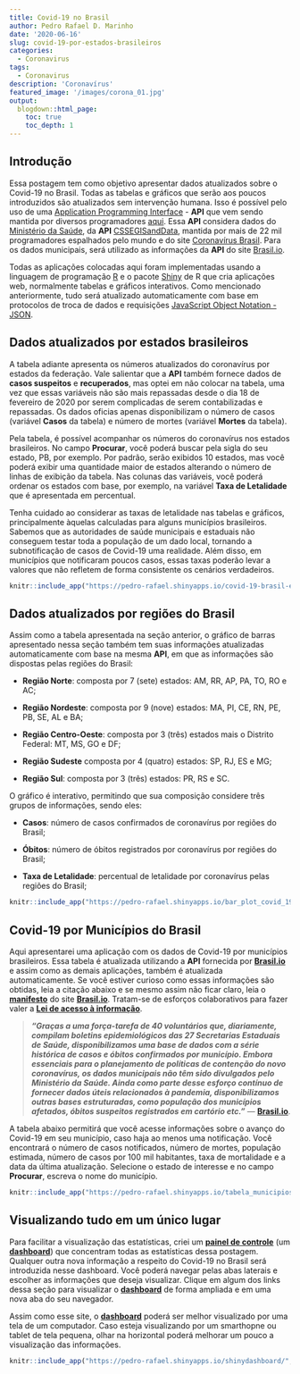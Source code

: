```yaml
---
title: Covid-19 no Brasil
author: Pedro Rafael D. Marinho
date: '2020-06-16'
slug: covid-19-por-estados-brasileiros
categories:
  - Coronavirus
tags:
  - Coronavirus
description: 'Coronavírus'
featured_image: '/images/corona_01.jpg'
output:
  blogdown::html_page:
    toc: true
    toc_depth: 1
---
```


## Introdução

Essa postagem tem como objetivo apresentar dados atualizados sobre o Covid-19 no Brasil. Todas as tabelas e gráficos que serão aos poucos introduzidos são atualizados sem intervenção humana. Isso é possível pelo uso de uma [Application Programming Interface](https://pt.wikipedia.org/wiki/Interface_de_programa%C3%A7%C3%A3o_de_aplica%C3%A7%C3%B5es) - **API** que vem sendo mantida por diversos programadores [aqui](https://github.com/devarthurribeiro/covid19-brazil-api). Essa **API** considera dados do [Ministério da Saúde](http://saude.gov.br/), da **API** [CSSEGISandData](https://github.com/CSSEGISandData/COVID-19), mantida por mais de 22 mil programadores espalhados pelo mundo e do site [Coronavírus Brasil](https://covid.saude.gov.br/). Para os dados municipais, será utilizado as informações da **API** do site [Brasil.io](https://brasil.io/home/).

Todas as aplicações colocadas aqui foram implementadas usando a linguagem de programação [R](https://www.r-project.org/) e o pacote [Shiny](https://shiny.rstudio.com/) de R que cria aplicações web, normalmente tabelas e gráficos interativos.  Como mencionado anteriormente, tudo será atualizado automaticamente com base em protocolos de troca de dados e requisições [JavaScript Object Notation - JSON](https://pt.wikipedia.org/wiki/JSON).

## Dados atualizados por estados brasileiros

A tabela adiante apresenta os números atualizados do coronavírus por estados da federação. Vale salientar que a **API** também fornece dados de **casos suspeitos** e **recuperados**, mas optei em não colocar na tabela, uma vez que essas variáveis não são mais repassadas desde o dia 18 de fevereiro de 2020 por serem complicadas de serem contabilizadas e repassadas. Os dados oficias apenas disponibilizam o número de casos (variável **Casos** da tabela) e número de mortes (variável **Mortes** da tabela). 

Pela tabela, é possível acompanhar os números do coronavírus nos estados brasileiros. No campo **Procurar**, você poderá buscar pela sigla do seu estado, PB, por exemplo. Por padrão, serão exibidos 10 estados, mas você poderá exibir uma quantidade maior de estados alterando o número de linhas de exibição da tabela. Nas colunas das variáveis, você poderá ordenar os estados com base, por exemplo, na variável **Taxa de Letalidade** que é apresentada em percentual.


:::nota
Tenha cuidado ao considerar as taxas de letalidade nas tabelas e gráficos, principalmente àquelas calculadas para alguns municípios brasileiros. Sabemos que as autoridades de saúde municipais e estaduais não conseguem testar toda a população de um dado local, tornando a subnotificação de casos de Covid-19 uma realidade. Além disso, em municípios que notificaram poucos casos, essas taxas poderão levar a valores que não refletem de forma consistente os cenários verdadeiros.
:::


```r
knitr::include_app("https://pedro-rafael.shinyapps.io/covid-19-brasil-estados/", height = "600px")
```

## Dados atualizados por regiões do Brasil

Assim como a tabela apresentada na seção anterior, o gráfico de barras apresentado nessa seção também tem suas informações atualizadas automaticamente com base na mesma **API**, em que as informações são dispostas pelas regiões do Brasil:

   - **Região Norte**: composta por 7 (sete) estados: AM, RR, AP, PA, TO, RO e AC;

   - **Região Nordeste**: composta por 9 (nove) estados: MA, PI, CE, RN, PE, PB, SE, AL e BA;

   - **Região Centro-Oeste**: composta por 3 (três) estados mais o Distrito Federal: MT, MS, GO e DF;

   - **Região Sudeste** composta por 4 (quatro) estados: SP, RJ, ES e MG;

   - **Região Sul**: composta por 3 (três) estados: PR, RS e SC.

O gráfico é interativo, permitindo que sua composição considere três grupos de informações, sendo eles:

   - **Casos**: número de casos confirmados de coronavírus por regiões do Brasil;

   - **Óbitos**: número de óbitos registrados por coronavírus por regiões do Brasil;

   - **Taxa de Letalidade**: percentual de letalidade por coronavírus pelas regiões do Brasil; 

```r
knitr::include_app("https://pedro-rafael.shinyapps.io/bar_plot_covid_19/", height = "600px")
```

## Covid-19 por Municípios do Brasil

Aqui apresentarei uma aplicação com os dados de Covid-19 por municípios brasileiros. Essa tabela é atualizada utilizando a **API** fornecida por [**Brasil.io**](https://brasil.io/home/) e assim como as demais aplicações, também é atualizada automaticamente. Se você estiver curioso como essas informações são obtidas, leia a citação abaixo e se mesmo assim não ficar claro, leia o [**manifesto**](https://brasil.io/manifesto/) do site [**Brasil.io**](https://brasil.io/home/). Tratam-se de esforços colaborativos para fazer valer a [**Lei de acesso à informação**](http://www.planalto.gov.br/ccivil_03/_Ato2011-2014/2011/Lei/L12527.htm).


> ***"Graças a uma força-tarefa de 40 voluntários que, diariamente, compilam boletins epidemiológicos das 27 Secretarias Estaduais de Saúde, disponibilizamos uma base de dados com a série histórica de casos e óbitos confirmados por município. Embora essenciais para o planejamento de políticas de contenção do novo coronavírus, os dados municipais não têm sido divulgados pelo Ministério da Saúde. Ainda como parte desse esforço contínuo de fornecer dados úteis relacionados à pandemia, disponibilizamos outras bases estruturadas, como população dos municípios afetados, óbitos suspeitos registrados em cartório etc."***
> --- [**Brasil.io**](https://brasil.io/home/).


A tabela abaixo permitirá que você acesse informações sobre o avanço do Covid-19 em seu município, caso haja ao menos uma notificação. Você encontrará o número de casos notificados, número de mortes, população estimada, número de casos por 100 mil habitantes, taxa de mortalidade e a data da última atualização. Selecione o estado de interesse e no campo **Procurar**, escreva o nome do município.

```r
knitr::include_app("https://pedro-rafael.shinyapps.io/tabela_municipios/", height = "600px")
```

## Visualizando tudo em um único lugar

Para facilitar a visualização das estatísticas, criei um [**painel de controle**](https://pedro-rafael.shinyapps.io/shinydashboard/) (um [**dashboard**](https://pedro-rafael.shinyapps.io/shinydashboard/)) que concentram todas as estatísticas dessa postagem. Qualquer outra nova informação a respeito do Covid-19 no Brasil será introduzida nesse dashboard. Você poderá navegar pelas abas laterais e escolher as informações que deseja visualizar. Clique em algum dos links dessa seção para visualizar o [**dashboard**](https://pedro-rafael.shinyapps.io/shinydashboard/) de forma ampliada e em uma nova aba do seu navegador. 

Assim como esse site, o [**dashboard**](https://pedro-rafael.shinyapps.io/shinydashboard/) poderá ser melhor visualizado por uma tela de um computador. Caso esteja visualizando por um smarthopne ou tablet de tela pequena, olhar na horizontal poderá melhorar um pouco a visualização das informações.


```r
knitr::include_app("https://pedro-rafael.shinyapps.io/shinydashboard/", height = "600px")
```


